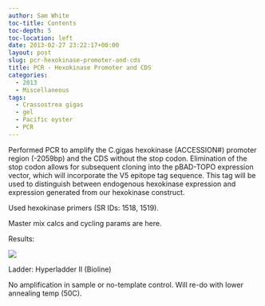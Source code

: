 ```yaml
---
author: Sam White
toc-title: Contents
toc-depth: 5
toc-location: left
date: 2013-02-27 23:22:17+00:00
layout: post
slug: pcr-hexokinase-promoter-and-cds
title: PCR - Hexokinase Promoter and CDS
categories:
  - 2013
  - Miscellaneous
tags:
  - Crassostrea gigas
  - gel
  - Pacific oyster
  - PCR
---
```


Performed PCR to amplify the C.gigas hexokinase (ACCESSION#) promoter region (-2059bp) and the CDS without the stop codon. Elimination of the stop codon allows for subsequent cloning into the pBAD-TOPO expression vector, which will incorporate the V5 epitope tag sequence. This tag will be used to distinguish between endogenous hexokinase expression and expression generated from our hexokinase construct.

Used hexokinase primers (SR IDs: 1518, 1519).

Master mix calcs and cycling params are here.

Results:

![](https://eagle.fish.washington.edu/Arabidopsis/20130228%20-%20HK%20gel.jpg)

Ladder: Hyperladder II (Bioline)

No amplification in sample or no-template control. Will re-do with lower annealing temp (50C).
